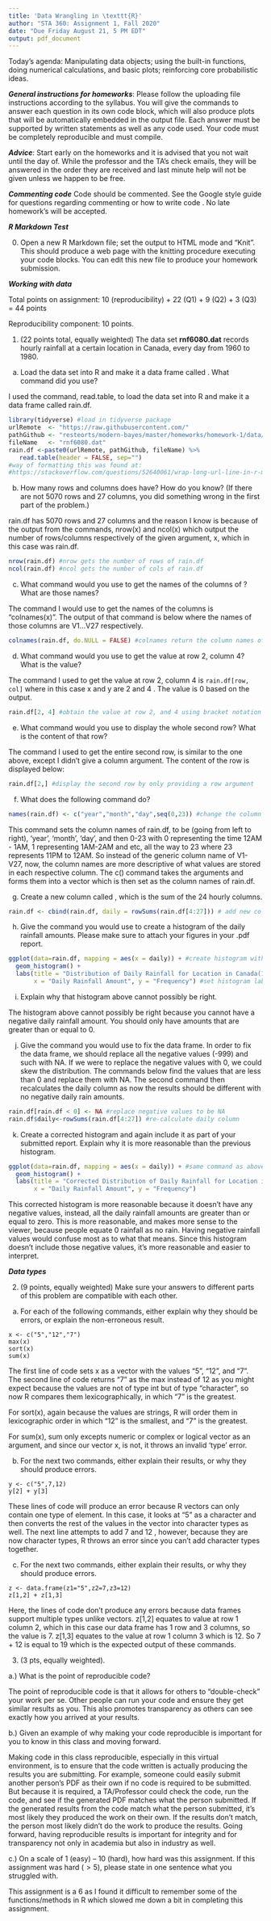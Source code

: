 ```yaml
---
title: 'Data Wrangling in \texttt{R}'
author: "STA 360: Assignment 1, Fall 2020"
date: "Due Friday August 21, 5 PM EDT"
output: pdf_document
---
```


Today's agenda: Manipulating data objects; using the built-in functions, doing numerical calculations, and basic plots; reinforcing core probabilistic ideas.

***General instructions for homeworks***: Please follow the uploading file instructions according to the syllabus. You will give the commands to answer each question in its own code block, which will also produce plots that will be automatically embedded in the output file. Each answer must be supported by written statements as well as any code used. Your code must be completely reproducible and must compile. 

***Advice***: Start early on the homeworks and it is advised that you not wait until the day of. While the professor and the TA's check emails, they will be answered in the order they are received and last minute help will not be given unless we happen to be free.  

***Commenting code***
Code should be commented. See the Google style guide for questions regarding commenting or how to write 
code \url{https://google.github.io/styleguide/Rguide.xml}. No late homework's will be accepted.

***R Markdown Test***

0. Open a new R Markdown file; set the output to HTML mode and "Knit". This should produce a web page with the knitting procedure executing your code blocks. You can edit this new file to produce your homework submission.

***Working with data***

Total points on assignment: 10 (reproducibility) + 22 (Q1) + 9 (Q2) + 3 (Q3) = 44 points 

Reproducibility component: 10 points. 

1.  (22 points total, equally weighted) The data set **rnf6080.dat** records hourly rainfall at a certain location in Canada, every day from 1960 to 1980.
a. Load the data set into R and make it a data frame called \texttt{rain.df}.  What command did you use?

I used the command, read.table, to load the data set into R and make it a data frame called rain.df.

```r
library(tidyverse) #load in tidyverse package
urlRemote  <- "https://raw.githubusercontent.com/"
pathGithub <- "resteorts/modern-bayes/master/homeworks/homework-1/data/"
fileName   <- "rnf6080.dat"
rain.df <-paste0(urlRemote, pathGithub, fileName) %>%
   read.table(header = FALSE, sep="")
#way of formatting this was found at:
#https://stackoverflow.com/questions/52640061/wrap-long-url-line-in-r-markdown
```

b. How many rows and columns does \texttt{rain.df} have?  How do you know?  (If there are not 5070 rows and 27 columns, you did something wrong in the first part of the problem.)

rain.df has 5070 rows and 27 columns and the reason I know is because of the output from the commands, nrow(x) and ncol(x) which output the number of rows/columns respectively of the given argument, x, which in this case was rain.df.

```r
nrow(rain.df) #nrow gets the number of rows of rain.df 
ncol(rain.df) #ncol gets the number of cols of rain.df
```

c. What command would you use to get the names of the columns of \texttt{rain.df}? What are those names?

The command I would use to get the names of the columns is "colnames(x)". The output of that command is below where the names of those columns are V1...V27 respectively.

```r
colnames(rain.df, do.NULL = FALSE) #colnames return the column names of rain.df
```
 
d. What command would you use to get the value at row 2, column 4? What is the value?

The command I used to get the value at row 2, column 4 is `rain.df[row, col]` where in this case x and y are 2 and 4 . The value is 0 based on the output.

```r
rain.df[2, 4] #obtain the value at row 2, and 4 using bracket notation
```

e. What command would you use to display the whole second row?  What is the content of that row?  

The command I used to get the entire second row, is similar to the one above, except I didn't give a column argument. 
The content of the row is displayed below:


```r
rain.df[2,] #display the second row by only providing a row argument
```

f.  What does the following command do?
```r
names(rain.df) <- c("year","month","day",seq(0,23)) #change the column names to proper descriptors
```
This command sets the column names of rain.df, to be (going from left to right), 'year', 'month', 'day', and then 0-23 with 0 representing the time 12AM - 1AM, 1 representing 1AM-2AM and etc, all the way to 23 where 23 represents 11PM to 12AM.
So instead of the generic column name of V1- V27, now, the column names are more descriptive of what values are stored in each respective column. 
The c() command takes the arguments and forms them into a vector which is then set as the column names of rain.df.

g.  Create a new column called \texttt{daily}, which is the sum of the 24 hourly columns.
```r
rain.df <- cbind(rain.df, daily = rowSums(rain.df[4:27])) # add new column daily 
```
h. Give the command you would use to create a histogram of the daily rainfall amounts.  Please make sure to attach your figures in your .pdf report.

```r
ggplot(data=rain.df, mapping = aes(x = daily)) + #create histogram with specified data being daily
  geom_histogram() + 
  labs(title = "Distribution of Daily Rainfall for Location in Canada(1960-80)",
       x = "Daily Rainfall Amount", y = "Frequency") #set histogram labels
```

i. Explain why that histogram above cannot possibly be right.

The histogram above cannot possibly be right because you cannot have a negative daily rainfall amount. You should only have amounts that are greater than or equal to 0. 

j. Give the command you would use to fix the data frame.
In order to fix the data frame, we should replace all the negative values (-999) and such with NA. If we were to replace the negative values with 0, we could skew the distribution.
The commands below find the values that are less than 0 and replace them with NA.
The second command then recalculates the daily column as now the results should be different with no negative daily rain amounts.
```r
rain.df[rain.df < 0] <- NA #replace negative values to be NA
rain.df$daily<-rowSums(rain.df[4:27]) #re-calculate daily column
```

k. Create a corrected histogram and again include it as part of your submitted report. Explain why it is
more reasonable than the previous histogram.

```r
ggplot(data=rain.df, mapping = aes(x = daily)) + #same command as above, but daily is different
  geom_histogram() + 
  labs(title = "Corrected Distribution of Daily Rainfall for Location in Canada (1960-80)", 
       x = "Daily Rainfall Amount", y = "Frequency")
```

This corrected histogram is more reasonable because it doesn't have any negative values, instead, all the daily rainfall amounts are greater than or equal to zero. This is more reasonable, and makes more sense to the viewer, because people equate 0 rainfall as no rain. Having negative rainfall values would confuse most as to what that means. Since this histogram doesn't include those negative values, it's more reasonable and easier to interpret.

***Data types***

2. (9 points, equally weighted) Make sure your answers to different parts of this problem are compatible with each other.

a. For each of the following commands, either explain why they should be errors, or explain the non-erroneous result.
```
x <- c("5","12","7")
max(x)
sort(x)
sum(x)
```
The first line of code sets x as a vector with the values "5", "12", and "7".
The second line of code returns "7" as the max instead of 12 as you might expect because the values are not of type int but of type "character", so now R compares them lexicographically, in which "7" is the greatest.

For sort(x), again because the values are strings, R will order them in lexicographic order in which "12" is the smallest, and "7" is the greatest.

For sum(x), sum only excepts numeric or complex or logical vector as an argument, and since our vector x, is not, it throws an invalid 'type' error. 

b. For the next two commands, either explain their results, or why they
should produce errors.
```
y <- c("5",7,12)
y[2] + y[3]
```
These lines of code will produce an error because R vectors can only contain one type of element. In this case, it looks at "5" as a character and then converts the rest of the values in the vector into character types as well. The next line attempts to add 7 and 12 , however, because they are now character types, R throws an error since you can't add character types together.

c. For the next two commands, either explain their results, or why they should
produce errors.
```
z <- data.frame(z1="5",z2=7,z3=12)
z[1,2] + z[1,3]
```
Here, the lines of code don't produce any errors because data frames support multiple types unlike vectors.
z[1,2] equates to value at row 1 column 2, which in this case our data frame has 1 row and 3 columns, so the value is 7. z[1,3] equates to the value at row 1 column 3 which is 12. So 7 + 12 is equal to 19 which is the expected output of these commands.

3. (3 pts, equally weighted). 

a.) What is the point of reproducible code? 

The point of reproducible code is that it allows for others to "double-check" your work per se. Other people can run your code and ensure they get similar results as you. This also promotes transparency as others can see exactly how you arrived at your results.

b.) Given an example of why making your code reproducible is important for you to know in this class and moving forward. 

Making code in this class reproducible, especially in this virtual environment, is to ensure that the code written is actually producing the results you are submitting. For example, someone could easily submit another person's PDF as their own if no code is required to be submitted. But because it is required, a TA/Professor could check the code, run the code, and see if the generated PDF matches what the person submitted. If the generated results from the code match what the person submitted, it's most likely they produced the work on their own. If the results don't match, the person most likely didn't do the work to produce the results. Going forward, having reproducible results is important for integrity and for transparency not only in academia but also in industry as well.

c.) On a scale of 1 (easy) -- 10 (hard), how hard was this assignment. If this assignment was hard ($>5$), please state in one sentence what you struggled with. 

This assignment is a 6 as I found it difficult to remember some of the functions/methods in R which slowed me down a bit in completing this assignment.


